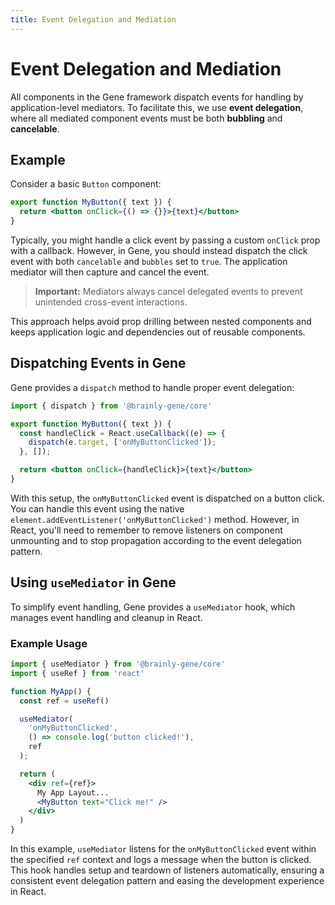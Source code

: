 ```yaml
---
title: Event Delegation and Mediation
---
```



# Event Delegation and Mediation

All components in the Gene framework dispatch events for handling by application-level mediators. To facilitate this, we use **event delegation**, where all mediated component events must be both **bubbling** and **cancelable**. 

## Example

Consider a basic `Button` component:

```jsx
export function MyButton({ text }) {
  return <button onClick={() => {}}>{text}</button>
}
```

Typically, you might handle a click event by passing a custom `onClick` prop with a callback. However, in Gene, you should instead dispatch the click event with both `cancelable` and `bubbles` set to `true`. The application mediator will then capture and cancel the event. 

> **Important:** Mediators always cancel delegated events to prevent unintended cross-event interactions.

This approach helps avoid prop drilling between nested components and keeps application logic and dependencies out of reusable components.

## Dispatching Events in Gene

Gene provides a `dispatch` method to handle proper event delegation:

```jsx
import { dispatch } from '@brainly-gene/core'

export function MyButton({ text }) {
  const handleClick = React.useCallback((e) => {
    dispatch(e.target, ['onMyButtonClicked']);
  }, []);

  return <button onClick={handleClick}>{text}</button>
}
```

With this setup, the `onMyButtonClicked` event is dispatched on a button click. You can handle this event using the native `element.addEventListener('onMyButtonClicked')` method. However, in React, you'll need to remember to remove listeners on component unmounting and to stop propagation according to the event delegation pattern.

## Using `useMediator` in Gene

To simplify event handling, Gene provides a `useMediator` hook, which manages event handling and cleanup in React.

### Example Usage

```jsx
import { useMediator } from '@brainly-gene/core'
import { useRef } from 'react'

function MyApp() {
  const ref = useRef()

  useMediator(
    'onMyButtonClicked',
    () => console.log('button clicked!'),
    ref
  );

  return (
    <div ref={ref}>
      My App Layout...
      <MyButton text="Click me!" />
    </div>
  )
}
```

In this example, `useMediator` listens for the `onMyButtonClicked` event within the specified `ref` context and logs a message when the button is clicked. This hook handles setup and teardown of listeners automatically, ensuring a consistent event delegation pattern and easing the development experience in React.
